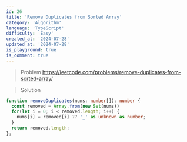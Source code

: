 ```yaml
---
id: 26
title: 'Remove Duplicates from Sorted Array'
category: 'Algorithm'
language: 'TypeScript'
difficulty: 'Easy'
created_at: '2024-07-28'
updated_at: '2024-07-28'
is_playground: true
is_comment: true
---
```


> Problem
https://leetcode.com/problems/remove-duplicates-from-sorted-array/

> Solution

``` typescript
function removeDuplicates(nums: number[]): number {
  const removed = Array.from(new Set(nums))
  for(let i = 0; i < removed.length; i++) {
    nums[i] = removed[i] ?? '_' as unknown as number;
  }
  return removed.length;
};
```
